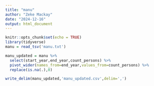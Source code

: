 ---
title: "manu"
author: "Zeke Mackay"
date: "2024-12-16"
output: html_document
---

```{r setup, include=FALSE}
knitr::opts_chunk$set(echo = TRUE)
library(tidyverse)
manu = read_tsv('manu.txt')
```


```{r}
manu_updated = manu %>% 
  select(start_year,end_year,count_persons) %>% 
  pivot_wider(names_from=end_year,values_from=count_persons) %>% 
  replace(is.na(.),0)
```
```{r}
write_delim(manu_updated,'manu_updated.csv',delim=',')
```

